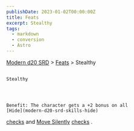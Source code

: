 ```yaml
---
publishDate: 2023-01-02T00:00:00Z
title: Feats
excerpt: Stealthy
tags:
  - markdown
  - conversion
  - Astro
---
```


[Modern d20 SRD](/#modernD20) >
[Feats](modern-d20-srd-feats-index) > Stealthy

##

    Stealthy




    Benefit: The character gets a +2 bonus on all
    [Hide](modern-d20-srd-skills-hide)

[checks](modern-d20-srd-skills-skill-basics-php#skill-check-index)
and
[Move Silently](modern-d20-srd-skills-move-silently)
[checks](modern-d20-srd-skills-skill-basics-php#skill-check-index)
.
